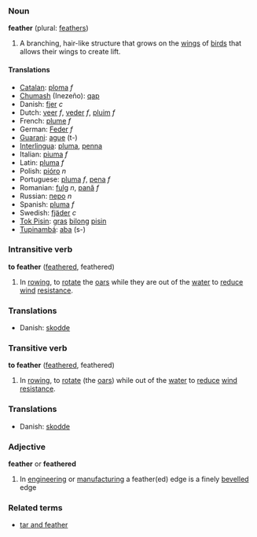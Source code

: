 === Noun ===
'''feather''' (plural: [[feathers]])

#A branching, hair-like structure that grows on the [[wing]]s of [[bird]]s that allows their wings to create lift.

==== Translations ====
*[[Catalan]]: [[ploma]] ''f''
*[[Chumash]] (Inezeño): [[qap]]
* Danish: [[fjer]] ''c''
*Dutch: [[veer]] ''f'', [[veder]] ''f'', [[pluim]] ''f''
*French: [[plume]] ''f''
*German: [[Feder]] ''f''
*[[Guarani]]: [[ague]] (t-)
*[[Interlingua]]: [[pluma]], [[penna]]
*Italian: [[piuma]] ''f''
*Latin: [[pluma]] ''f''
*Polish: [[pióro]] ''n'' 
*Portuguese: [[pluma]] ''f'', [[pena]] ''f''
*Romanian: [[fulg]] ''n'', [[pană]] ''f''
*Russian: [[перо]] ''n''
*Spanish: [[pluma]] ''f''
*Swedish: [[fjäder]] ''c''
*[[Tok Pisin]]: [[gras]] [[bilong]] [[pisin]]
*[[Tupinambá]]: [[aba]] (s-)

=== Intransitive verb ===
'''to feather''' ([[feathered]], feathered)

#In [[rowing]], to [[rotate]] the [[oar]]s while they are out of the [[water]] to [[reduce]] [[wind]] [[resistance]].

===Translations===
* Danish: [[skodde]]

=== Transitive verb ===
'''to feather''' ([[feathered]], feathered)

#In [[rowing]], to [[rotate]] (the [[oar]]s) while out of the [[water]] to [[reduce]] [[wind]] [[resistance]].

===Translations===
* Danish: [[skodde]]

=== Adjective ===
'''feather''' or '''feathered'''
# In [[engineering]] or [[manufacturing]] a feather(ed) edge is a finely [[bevelled]] edge

===Related terms===
*[[tar and feather]]